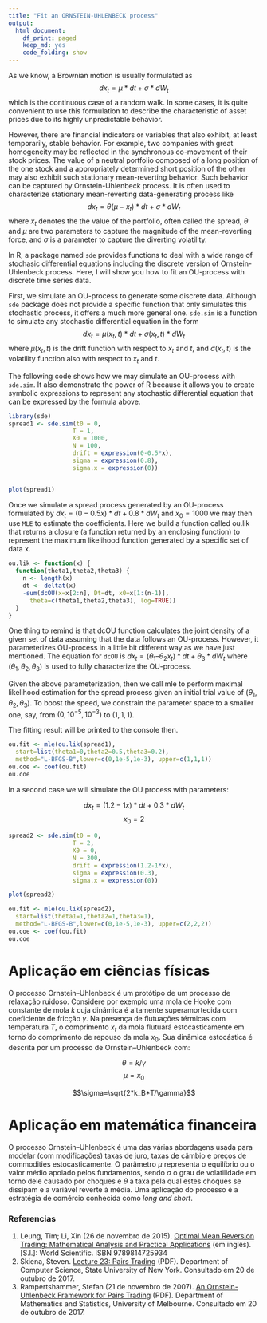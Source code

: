 ```yaml
---
title: "Fit an ORNSTEIN-UHLENBECK process"
output:
  html_document:
    df_print: paged
    keep_md: yes
    code_folding: show
---
```


As we know, a Brownian motion is usually formulated as $$dx_t = \mu*dt+\sigma*dW_t$$ which is the continuous case of a random walk. In some cases, it is quite convenient to use this formulation to describe the characteristic of asset prices due to its highly unpredictable behavior.

However, there are financial indicators or variables that also exhibit, at least temporarily, stable behavior. For example, two companies with great homogeneity may be reflected in the synchronous co-movement of their stock prices. The value of a neutral portfolio composed of a long position of the one stock and a appropriately determined short position of the other may also exhibit such stationary mean-reverting behavior. Such behavior can be captured by Ornstein-Uhlenbeck process. It is often used to characterize stationary mean-reverting data-generating process like $$dx_t = \theta (\mu-x_t)*dt + \sigma*dW_t$$ where $x_t$ denotes the the value of the portfolio, often called the spread, $\theta$ and $\mu$ are two parameters to capture the magnitude of the mean-reverting force, and $\sigma$ is a parameter to capture the diverting volatility.

In R, a package named `sde` provides functions to deal with a wide range of stochasic differential equations including the discrete version of Ornstein-Uhlenbeck process. Here, I will show you how to fit an OU-process with discrete time series data.

First, we simulate an OU-process to generate some discrete data. Although `sde` package does not provide a specific function that only simulates this stochastic process, it offers a much more general one. `sde.sim` is a function to simulate any stochastic differential equation in the form $$dx_t = \mu(x_t,t)*dt + \sigma(x_t,t)*dW_t$$ where $\mu(x_t,t)$ is the drift function with respect to $x_t$ and $t$, and $\sigma(x_t,t)$ is the volatility function also with respect to $x_t$ and $t$.

The following code shows how we may simulate an OU-process with `sde.sim`. It also demonstrate the power of R because it allows you to create symbolic expressions to represent any stochastic differential equation that can be expressed by the formula above.

```r

library(sde)
spread1 <- sde.sim(t0 = 0,
                  T = 1,
                  X0 = 1000,
                  N = 100,
                  drift = expression(0-0.5*x),
                  sigma = expression(0.8),
                  sigma.x = expression(0))


plot(spread1)

```

Once we simulate a spread process generated by an OU-process formulated by $dx_t = (0-0.5x)*dt + 0.8*dW_t$ and $x_0=1000$ we may then use `MLE` to estimate the coefficients. Here we build a function called ou.lik that returns a closure (a function returned by an enclosing function) to represent the maximum likelihood function generated by a specific set of data x.

```r
ou.lik <- function(x) {
  function(theta1,theta2,theta3) {
    n <- length(x)
    dt <- deltat(x)
    -sum(dcOU(x=x[2:n], Dt=dt, x0=x[1:(n-1)],
      theta=c(theta1,theta2,theta3), log=TRUE))
  }
}
```

One thing to remind is that dcOU function calculates the joint density of a given set of data assuming that the data follows an OU-process. However, it parameterizes OU-process in a little bit different way as we have just mentioned. The equation for `dcOU` is $dx_t = (\theta_1 – \theta_2 x_t)*dt + \theta_3*dW_t$ where $(\theta_1,\theta_2,\theta_3)$ is used to fully characterize the OU-process.

Given the above parameterization, then we call mle to perform maximal likelihood estimation for the spread process given an initial trial value of $(\theta_1,\theta_2,\theta_3)$. To boost the speed, we constrain the parameter space to a smaller one, say, from $(0,10^{-5},10^{-3})$ to $(1,1,1)$.

The fitting result will be printed to the console then.

```r
ou.fit <- mle(ou.lik(spread1),
  start=list(theta1=0,theta2=0.5,theta3=0.2),
  method="L-BFGS-B",lower=c(0,1e-5,1e-3), upper=c(1,1,1))
ou.coe <- coef(ou.fit)
ou.coe
```

In a second case we will simulate the OU process with parameters:

$$dx_t = (1.2-1x)*dt + 0.3*dW_t$$ 
$$x_0=2$$

```r
spread2 <- sde.sim(t0 = 0,
                  T = 2,
                  X0 = 0,
                  N = 300,
                  drift = expression(1.2-1*x),
                  sigma = expression(0.3),
                  sigma.x = expression(0))

plot(spread2)

ou.fit <- mle(ou.lik(spread2),
  start=list(theta1=1,theta2=1,theta3=1),
  method="L-BFGS-B",lower=c(0,1e-5,1e-3), upper=c(2,2,2))
ou.coe <- coef(ou.fit)
ou.coe
```

# Aplicação em ciências físicas

O processo Ornstein–Uhlenbeck é um protótipo de um processo de relaxação ruidoso. Considere por exemplo uma mola de Hooke com constante de mola $k$ cuja dinâmica é altamente superamortecida com coeficiente de fricção $\gamma$. Na presença de flutuações térmicas com temperatura $T$, o comprimento $x_t$ da mola flutuará estocasticamente em torno do comprimento de repouso da mola $x_0$. Sua dinâmica estocástica é descrita por um processo de Ornstein–Uhlenbeck com:

$$\theta=k/\gamma$$
$$\mu=x_0$$

$$\sigma=\sqrt{2*k_B*T/\gamma}$$

# Aplicação em matemática financeira

O processo Ornstein–Uhlenbeck é uma das várias abordagens usada para modelar (com modificações) taxas de juro, taxas de câmbio e preços de commodities estocasticamente. O parâmetro $\mu$ representa o equilíbrio ou o valor médio apoiado pelos fundamentos, sendo $\sigma$ o grau de volatilidade em torno dele causado por choques e $\theta$ a taxa pela qual estes choques se dissipam e a variável reverte à média. Uma aplicação do processo é a estratégia de comércio conhecida como *long and short*.

### Referencias

1. Leung, Tim; Li, Xin (26 de novembro de 2015). [Optimal Mean Reversion Trading: Mathematical Analysis and Practical Applications](https://books.google.com.br/books/about/Optimal_Mean_Reversion_Trading.html?id=b2HFCwAAQBAJ&redir_esc=y) (em inglês). [S.l.]: World Scientific. ISBN 9789814725934
1. Skiena, Steven. [Lecture 23: Pairs Trading](http://www3.cs.stonybrook.edu/~skiena/691/lectures/lecture23.pdf) (PDF). Department of Computer Science, State University of New York. Consultado em 20 de outubro de 2017.
1. Rampertshammer, Stefan (21 de novembro de 2007). [An Ornstein-Uhlenbeck Framework for Pairs Trading](http://www.ms.unimelb.edu.au/publications/RampertshammerStefan.pdf) (PDF). Department of Mathematics and Statistics, University of Melbourne. Consultado em 20 de outubro de 2017.